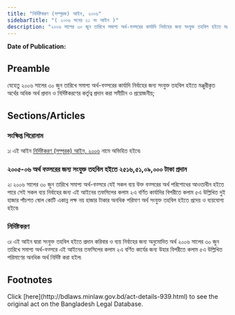 ```yaml
---
title: "নির্দিষ্টকরণ (সম্পূরক) আইন, ২০০৬"
sidebarTitle: "( ২০০৬ সনের ২১ নং আইন )"
description: "২০০৬ সালের ৩০ জুন তারিখে সমাপ্য অর্থ-বত্সরের কার্যাদি নির্বাহের জন্য সংযুক্ত তহবিল হইতে মঞ্জুরীকৃত অর্থের অধিক অর্থ প্রদান ও নির্দিষ্টকরণের কর্তৃত্ব প্রদানের জন্য প্রণীত আইন"
---
```


**Date of Publication:**

## Preamble

যেহেতু ২০০৬ সালের ৩০ জুন তারিখে সমাপ্য অর্থ-বত্সরের কার্যাদি নির্বাহের জন্য সংযুক্ত তহবিল হইতে মঞ্জুরীকৃত অর্থের অধিক অর্থ প্রদান ও নির্দিষ্টকরণের কর্তৃত্ব প্রদান করা সমীচীন ও প্রয়োজনীয়;

## Sections/Articles

### সংক্ষিপ্ত শিরোনাম

১৷ এই আইন [নির্দিষ্টকরণ (সম্পূরক) আইন, ২০০৬](/laws/volume-37/act-941 "নির্দিষ্টকরণ (সম্পূরক) আইন, ২০০৬") নামে অভিহিত হইবে৷

### ২০০৫-০৬ অর্থ বত্সরের জন্য সংযুক্ত তহবিল হইতে ২৫১৬,৫১,০৯,০০০ টাকা প্রদান

২৷ ২০০৬ সালের ৩০ জুন তারিখে সমাপ্য অর্থ-বত্সরে যেই সকল ব্যয় উক্ত বত্সরের অর্থ পরিশোধের আওতাধীন হইতে পারে সেই সকল ব্যয় নির্বাহের জন্য এই আইনের তফসিলের কলাম ২এ বর্ণিত কার্যাদির বিপরীতে কলাম ৫এ উল্লিখিত দুই হাজার পাঁচশত ষোল কোটি একান্ন লক্ষ নয় হাজার টাকার অনধিক পরিমাণ অর্থ সংযুক্ত তহবিল হইতে প্রদেয় ও ব্যয়যোগ্য হইবে৷

### নির্দিষ্টকরণ

৩৷ এই আইন দ্বারা সংযুক্ত তহবিল হইতে প্রদান করিবার ও ব্যয় নির্বাহের জন্য অনুমোদিত অর্থ ২০০৬ সালের ৩০ জুন তারিখে সমাপ্য অর্থ-বত্সরে এই আইনের তফসিলের কলাম ২এ বর্ণিত কার্যের জন্য উহার বিপরীতে কলাম ৫এ উল্লিখিত পরিমাণের অনধিক অর্থ নির্দিষ্ট করা হইল৷

## Footnotes

<Note>
  Click [here](http://bdlaws.minlaw.gov.bd/act-details-939.html) to see the original act on the Bangladesh Legal Database.
</Note>
